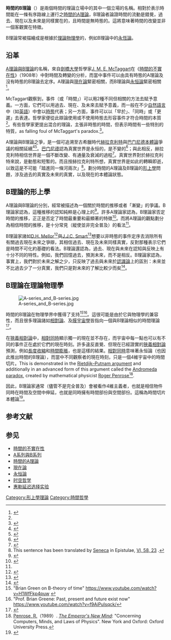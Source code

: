 '''時間的B理論'''（{{lang-en|B-theory of time}}）是兩個時間的理論立場中的其中一個立場的名稱。相對於表示時間能在一條有序路線上運行之[[時間的A理論|時間的A理論]]，B理論者論證時間的流動是錯覺，過去、現在以及未來是同樣實在的，且時間是無時態的。這將意味著時間的改變並非一個客觀實在特徵。

B理論常被描繪成是根據於[[理論物理學|理論物理學]]的，例如B理論中的[[永恆論|永恆論]]。

==沿革==


[[A系列與B系列|A理論與B理論]]的名稱，來自[[劍橋大學|劍橋大學]]哲學家[[J._M._E._McTaggart|J. M. E. McTaggart]]在《[[時間的不實在性|時間的不實在性]]》（1908年）中對時間及轉變的分析，而當中事件可以由具有時態的A理論及沒有時態的B理論去定序。A理論與[[現在論|現在論]]緊密相關，而B理論與[[永恒論|永恒論]]緊密相關<ref name=Stanford>{{cite web|last1=Markosian|first1=Ned|title=Time|url=http://plato.stanford.edu/entries/time/#PreEteGroUniThe|publisher=Stanford Encyclopedia of Philosophy|accessdate=28 December 2014|archive-date=2019-11-21|archive-url=https://web.archive.org/web/20191121053859/https://plato.stanford.edu/entries/time/#PreEteGroUniThe|dead-url=no}}</ref>。

McTaggart觀察到，事件（或「時間」）可以用2種不同但相關的方法去賦予意義。一方面，它們可以用過去、現在、及未來去賦予意義，而一般在不少[[自然語言|自然語言]]中（如[[英語|英語]]）中會以[[時態|時態]]代表；另一方面，事件可以以「早於」、「同時」或「更遲」去表達。哲學家便從此辯論使用或不使用時態去形容事件才符合時間的本質<ref name="Stanford" />。有些哲學家更提出混合的理論，主張非時態的時間，但表示時間有一些特別的特質，as falling foul of McTaggart's paradox.<ref>{{cite journal|last1=Callender|first1=Craig|title=Shedding Light on Time|journal=Philosophy of Science|date=September 1, 2000|volume=67|accessdate=29 December 2014| doi = 10.1086/392848|pages=S587}}</ref>。

A理論與B理論之爭，是一個可追溯至古希臘時代[[赫拉克利特|赫拉克利特]]與[[巴门尼德|巴门尼德]][[本體論|本體論]]爭議的相關延續<ref>{{cite book|last1=Craig|first1=William Lane|title=The tenseless theory of time : a critical examination|date=2011|publisher=Springer|location=Dordrecht|isbn=904815586X|page=22|accessdate=28 December 2014}}</ref><ref>{{cite book|last1=Smart|first1=J.J.C.|title=Time and Cause Essays Presented to Richard Taylor.|date=2010|publisher=Springer Verlag|isbn=9048183588|page=7}}</ref>。[[巴门尼德|巴门尼德]]認為真實世界是永恒的，是不變的<ref>{{cite web|last1=Palmer|first1=John|title=Parmenides|url=http://plato.stanford.edu/archives/sum2012/entries/parmenides/|website=Stanford Encyclopedia of Philosophy|accessdate=29 December 2014|archive-date=2020-08-29|archive-url=https://web.archive.org/web/20200829193918/https://plato.stanford.edu/archives/sum2012/entries/parmenides/|dead-url=no}}</ref>；與此相反，赫拉克利特相信世界是一個不斷改變、有通量及衰減的過程<ref>{{cite web|last1=Graham|first1=Daniel W.|title=Heraclitus|url=http://plato.stanford.edu/entries/heraclitus/|website=Stanford Encyclopedia of Philosophy|accessdate=29 December 2014|archive-date=2015-01-10|archive-url=https://web.archive.org/web/20150110190309/http://plato.stanford.edu/entries/heraclitus/|dead-url=no}}</ref>。真實世界對於赫拉克利特來說，是動態和短暫的。而且按赫拉克利特所想，真實世界是如此的轉瞬即逝，以致這是不可能「踏進同一條河兩次」<ref>This sentence has been translated by [[Seneca_the_Younger|Seneca]] in Epistulae, [http://www.thelatinlibrary.com/sen/seneca.ep6.shtml VI, 58, 23] {{Wayback|url=http://www.thelatinlibrary.com/sen/seneca.ep6.shtml |date=20160624170123 }}.</ref>。劃分時間的A理論及B理論的[[形上學|形上學]]問題，涉及過去的真實及未來的真實，以及現在的本體論狀態。

==B理論的形上學==
A理論與B理論的分別，經常被描述為一個關於時間的推移或者「漸變」的爭議。B理論家認為，這種推移的認知純粹是心理上的<ref>{{cite journal |last1=Harrington|first1=James|title=What "Becomes" in Temporal Becoming?|journal=American Philosophical Quarterly|volume=46|issue=3|page=249}}</ref>。許多A理論家認為，B理論家否定時間的推移，正正是否定了時間最重要和最顯著的特徵<ref>{{cite journal|last1=McTaggart|first1=J. Ellis|title=The Unreality of Time |url=https://archive.org/details/sim_mind_1908-10_17_68/page/458|journal=Mind|date=1908|issue=68|page=458|accessdate=28 December 2014}}</ref>。而將A理論的觀點劃分為相信時間的推移，是十分常見（縱使並非完全普及）的看法<ref name="Stanford" />。

B理論家諸如[[D.H._Mellor|D.H. Mellor]]<ref>{{cite web |url=http://people.pwf.cam.ac.uk/dhm11/Tense.html |title=Philosophy Cambridge Mellor Time Tense |publisher=People.pwf.cam.ac.uk |date= |accessdate=2014-03-03 |archive-date=2012-02-04 |archive-url=https://web.archive.org/web/20120204050902/http://people.pwf.cam.ac.uk/dhm11/Tense.html |dead-url=no }}</ref>與[[J.J.C._Smart|J.J.C. Smart]]<ref>{{cite web |url=http://docs.google.com/viewer?a=v&q=cache:5sRVGv3QVqEJ:faculty.fullerton.edu/jeelooliu/420_(08)_folder/420_Smart_Tenseless_Theory_of_Time.pdf+jjc+Smart,+time&hl=en&gl=uk&pid=bl&srcid=ADGEESj0Xc_Ysa9-LvI6kx2yVfkGcPkoXK9FEOKyrE4BgwzkDZUX__yFJy2jR-It_lvMGyTka4CsBri4Be0eaCaEtdcpl8zXHBsJ6Kl98DrGrftfuOKqqxJTlXNN7-0ok6WIwbHzSwPj&sig=AHIEtbQQz0Y0XiRU3vXT65BXOgavfEy_Ww |title=Google Drive Viewer |publisher=Docs.google.com |date= |accessdate=2014-03-03 |archive-date=2019-06-19 |archive-url=https://web.archive.org/web/20190619164032/https://docs.google.com/viewer?a=v&q=cache%3A5sRVGv3QVqEJ%3Afaculty.fullerton.edu%2Fjeelooliu%2F420_%2808%29_folder%2F420_Smart_Tenseless_Theory_of_Time.pdf+jjc+Smart%2C+time&hl=en&gl=uk&pid=bl&srcid=ADGEESj0Xc_Ysa9-LvI6kx2yVfkGcPkoXK9FEOKyrE4BgwzkDZUX__yFJy2jR-It_lvMGyTka4CsBri4Be0eaCaEtdcpl8zXHBsJ6Kl98DrGrftfuOKqqxJTlXNN7-0ok6WIwbHzSwPj&sig=AHIEtbQQz0Y0XiRU3vXT65BXOgavfEy_Ww |dead-url=no }}</ref>想要以非時態的事件定序去消除所有有關過去現在未來之爭辯，其相信過去、現在及未來同樣真實，反對那種表示它們是時間不可化約基礎的看法。B理論還認為，過去、現在與未來在認知與反映上有十分不同的特性。例如，我們回憶過去，預測未來，而不是相反。B理論家認為，事實上，我們對於未來之解之少，只反映了過去與未來於[[認識論|認識論]]上的區別：未來並不比過去少了一分真實，我們只是對未來的了解比較少而矣<ref>{{cite book |last1=Mellor|first1=D. H.|title=Real time II|date=1998|publisher=Routledge|location=London|isbn=0415097819|page=21|edition=[Online-Ausg.].|accessdate=29 December 2014}}</ref>。

==B理論在理論物理學==
[[File:A-series_and_B-series.jpg|thumb]]

時間的B理論在物理學界中獲得了支持<ref>"Brian Green on B-theory of time" https://www.youtube.com/watch?v=H1WfFkp4puw {{Wayback|url=https://www.youtube.com/watch?v=H1WfFkp4puw |date=20210212093840 }}</ref><ref>"Prof. Brian Greene: Past, present and future exist now" https://www.youtube.com/watch?v=f9AiPuIsqck/</ref>。這很可能是由於它與物理學的兼容性，而且很多理論諸如[[相對論|相對論]]、{{tsl|en|ADD model|巨額外維度}}及[[膜宇宙學|膜宇宙學]]皆指向一個與B理論相似的時間理論<ref>{{Cite web |url=https://www.youtube.com/watch?v=R1cexcjdyIE |title=存档副本 |access-date=2016-01-01 |archive-date=2021-01-25 |archive-url=https://web.archive.org/web/20210125205339/https://www.youtube.com/watch?v=R1cexcjdyIE |dead-url=no }}</ref>。

在[[狹義相對論|狹義相對論]]中，[[相對同時|相對同時]]顯示獨一的現在並不存在，而宇宙中每一點也可以有不同的事件正在處於它們的現在時刻。許多違反直覺、但現在已經證實的[[狹義相對論|狹義相對論]]預測，例如[[長度收縮|長度收縮]]和[[時間膨脹|時間膨脹]]，也是這樣的結果。[[相對同時|相對同時]]意味著永恒論（也因此推出時間的B理論），而當中不同觀察者的現在時刻，只是一個4維宇宙中的時間切片。This is demonstrated in the [[Rietdijk–Putnam_argument|Rietdijk–Putnam argument]] and additionally in an advanced form of this argument called the [[Andromeda_paradox|Andromeda paradox]], created by mathematical physicist [[Roger_Penrose|Roger Penrose]]<ref>[[Roger_Penrose|Penrose, R.]]（1989）. ''[[The_Emperor's_New_Mind|The Emperor's New Mind]]'': "Concerning Computers, Minds, and Laws of Physics". New York and Oxford: Oxford University Press.</ref>.

因此，B理論家通常（儘管不是完全普及）會被看作4維主義者，也就是相信物件同時在時間及空間中伸延，也就是同時擁有時間部份與空間部份。這稱為時間切片本體論<ref>{{cite journal |last = Clark |first =Michael |title=Time-slices of particular continuants as basic individuals: An impossible ontology |journal=Philosophical Studies |date=May 1978|volume=33|issue=4|pages=403–408 |accessdate=28 December 2014 |doi = 10.1007/bf00354208 }}</ref>。

== 参考文献 ==
{{Reflist|30em}}

== 参见 ==
{{Portal box|哲学|物理学}}
* [[時間的不實在性|時間的不實在性]]
* [[A系列與B系列|A系列與B系列]]
* [[時間的A理論|時間的A理論]]
* [[現在論|現在論]]
* [[永恒論|永恒論]]
* [[时空哲学|时空哲学]]
* [[惠勒延迟选择实验|惠勒延迟选择实验]]

[[Category:形上學理論|Category:形上學理論]]
[[Category:時間哲學|Category:時間哲學]]